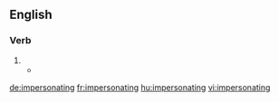 ==English==

===Verb===
{{pedialite|Impersonator|impersonator}}

{{head|en|present participle}}

# {{present participle of|impersonate|lang=en}}
#*{{quote-book|year=1907|author=[[w:Robert W. Chambers|Robert Chambers]]
|title=The Younger Set
|chapter=1/2|url=http://openlibrary.org/works/OL8127246W
|passage=[…] presently Selwyn lay prone upon the nursery floor, '''impersonating''' a ladrone while pleasant shivers chased themselves over Drina, whom he was stalking.}}

[[de:impersonating]]
[[fr:impersonating]]
[[hu:impersonating]]
[[vi:impersonating]]